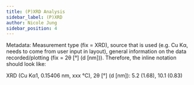 ```yaml
---
title: (P)XRD Analysis
sidebar_label: (P)XRD
author: Nicole Jung
sidebar_position: 4
---
```



Metadata: Measurement type (fix = XRD), source that is used (e.g. Cu Kα, needs to come from user input in layout), general information on the data recorded/plotting (fix = 2θ [°] (d [nm])).
Therefore, the inline notation should look like:

XRD (Cu Kα1, 0.15406 nm, xxx °C), 2θ [°] (d [nm]): 5.2 (1.68), 10.1 (0.83)
